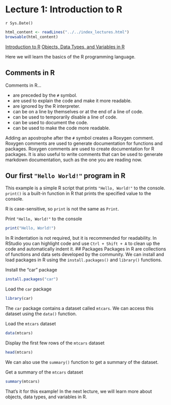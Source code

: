 # Lecture 1: Introduction to R
`r Sys.Date()`

```r
html_content <- readLines("../../index_lectures.html")
browsable(html_content)
```



[Introduction to R](/lectures/lecture_01/lecture_01.md) [Objects, Data Types,
and Variables in R](/lectures/lecture_02/lecture_02.md)

Here we will learn the basics of the R programming language.

## Comments in R

Comments in R...

- are preceded by the `#` symbol.
- are used to explain the code and make it more readable.
- are ignored by the R interpreter.
- can be on a line by themselves or at the end of a line of code.
- can be used to temporarily disable a line of code.
- can be used to document the code.
- can be used to make the code more readable.

Adding an apostrophe after the `#` symbol creates a Roxygen comment. Roxygen
comments are used to generate documentation for functions and packages.
Roxygen comments are used to create documentation for R packages. It is also
useful to write comments that can be used to generate markdown documentation,
such as the one you are reading now.

## Our first `"Hello World!"` program in R

This example is a simple R script that prints `"Hello, World!"` to the
console. `print()` is a built-in function in R that prints the specified
value to the console.

R is case-sensitive, so `print` is not the same as `Print`.

Print `"Hello, World!"` to the console

```r
print("Hello, World!")
```

In R indentation is not required, but it is recommended for readability. In
RStudio you can highlight code and use `Ctrl + Shift + A` to clean up the
code and automatically indent it.
## Packages
Packages in R are collections of functions and data sets developed by the
community. We can install and load packages in R using the
`install.packages()` and `library()` functions.

Install the "car" package

```r
install.packages("car")
```

Load the `car` package

```r
library(car)
```

The `car` package contains a dataset called `mtcars`. We can access this
dataset using the `data()` function.

Load the `mtcars` dataset

```r
data(mtcars)
```

Display the first few rows of the `mtcars` dataset

```r
head(mtcars)
```

We can also use the `summary()` function to get a summary of the dataset.

Get a summary of the `mtcars` dataset

```r
summary(mtcars)
```

That's it for this example! In the next lecture, we will learn more about
objects, data types, and variables in R.
